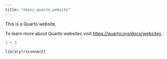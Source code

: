 ```yaml
---
title: "ebens_quarto_website"
---
```


This is a Quarto website.

To learn more about Quarto websites visit <https://quarto.org/docs/websites>.

```r
1 + 3
```

```r
library(rsconnect)
```
